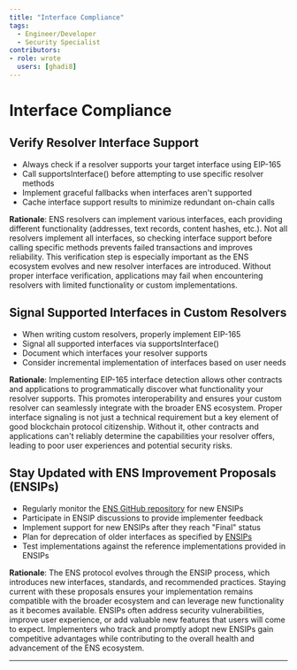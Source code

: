 ```yaml
---
title: "Interface Compliance"
tags:
  - Engineer/Developer
  - Security Specialist
contributors:
- role: wrote
  users: [ghadi8]
---
```



<TagProvider>
<TagFilter />

# Interface Compliance

<TagList tags={frontmatter.tags} />
<AttributionList contributors={frontmatter.contributors} />

## Verify Resolver Interface Support

- Always check if a resolver supports your target interface using EIP-165
- Call supportsInterface() before attempting to use specific resolver methods
- Implement graceful fallbacks when interfaces aren't supported
- Cache interface support results to minimize redundant on-chain calls

**Rationale**: ENS resolvers can implement various interfaces, each providing different functionality (addresses, text
records, content hashes, etc.). Not all resolvers implement all interfaces, so checking interface support before calling
specific methods prevents failed transactions and improves reliability. This verification step is especially important
as the ENS ecosystem evolves and new resolver interfaces are introduced. Without proper interface verification,
applications may fail when encountering resolvers with limited functionality or custom implementations.

## Signal Supported Interfaces in Custom Resolvers

- When writing custom resolvers, properly implement EIP-165
- Signal all supported interfaces via supportsInterface()
- Document which interfaces your resolver supports
- Consider incremental implementation of interfaces based on user needs

**Rationale**: Implementing EIP-165 interface detection allows other contracts and applications to programmatically
discover what functionality your resolver supports. This promotes interoperability and ensures your custom resolver can
seamlessly integrate with the broader ENS ecosystem. Proper interface signaling is not just a technical requirement but
a key element of good blockchain protocol citizenship. Without it, other contracts and applications can't reliably
determine the capabilities your resolver offers, leading to poor user experiences and potential security risks.

## Stay Updated with ENS Improvement Proposals (ENSIPs)

- Regularly monitor the [ENS GitHub repository](https://github.com/ensdomains/ensips) for new ENSIPs
- Participate in ENSIP discussions to provide implementer feedback
- Implement support for new ENSIPs after they reach "Final" status
- Plan for deprecation of older interfaces as specified by [ENSIPs](https://docs.ens.domains/ensip/)
- Test implementations against the reference implementations provided in ENSIPs

**Rationale**: The ENS protocol evolves through the ENSIP process, which introduces new interfaces, standards, and
recommended practices. Staying current with these proposals ensures your implementation remains compatible with the
broader ecosystem and can leverage new functionality as it becomes available. ENSIPs often address security
vulnerabilities, improve user experience, or add valuable new features that users will come to expect. Implementers who
track and promptly adopt new ENSIPs gain competitive advantages while contributing to the overall health and advancement
of the ENS ecosystem.

---

</TagProvider>
<ContributeFooter />
